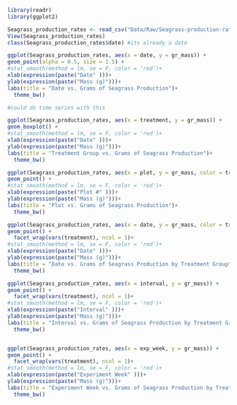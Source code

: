 ```r
library(readr)
library(ggplot2)
```


```r
Seagrass_production_rates <- read_csv("Data/Raw/Seagrass-production-rates.csv")
View(Seagrass_production_rates)
class(Seagrass_production_rates$date) #its already a date
```


```r

ggplot(Seagrass_production_rates, aes(x = date, y = gr_mass)) +
geom_point(alpha = 0.5, size = 1.5) +
#stat_smooth(method = lm, se = F, color = 'red')+
xlab(expression(paste("Date" )))+
ylab(expression(paste("Mass (g)")))+
labs(title = "Date vs. Grams of Seagrass Production")+
  theme_bw()

#could do time series with this

ggplot(Seagrass_production_rates, aes(x = treatment, y = gr_mass)) +
geom_boxplot() +
#stat_smooth(method = lm, se = F, color = 'red')+
xlab(expression(paste("Date" )))+
ylab(expression(paste("Mass (g)")))+
labs(title = "Treatment Group vs. Grams of Seagrass Production")+
  theme_bw()

ggplot(Seagrass_production_rates, aes(x = plot, y = gr_mass, color = treatment)) +
geom_point() +
#stat_smooth(method = lm, se = F, color = 'red')+
xlab(expression(paste("Plot #" )))+
ylab(expression(paste("Mass (g)")))+
labs(title = "Plot vs. Grams of Seagrass Production")+
  theme_bw()

ggplot(Seagrass_production_rates, aes(x = date, y = gr_mass, color = treatment)) +
geom_point() +
  facet_wrap(vars(treatment), ncol = 1)+
#stat_smooth(method = lm, se = F, color = 'red')+
xlab(expression(paste("Date" )))+
ylab(expression(paste("Mass (g)")))+
labs(title = "Date vs. Grams of Seagrass Production by Treatment Group")+
  theme_bw()

ggplot(Seagrass_production_rates, aes(x = interval, y = gr_mass)) +
geom_point() +
  facet_wrap(vars(treatment), ncol = 1)+
#stat_smooth(method = lm, se = F, color = 'red')+
xlab(expression(paste("Interval" )))+
ylab(expression(paste("Mass (g)")))+
labs(title = "Interval vs. Grams of Seagrass Production by Treatment Group")+
  theme_bw()


ggplot(Seagrass_production_rates, aes(x = exp_week, y = gr_mass)) +
geom_point() +
  facet_wrap(vars(treatment), ncol = 1)+
#stat_smooth(method = lm, se = F, color = 'red')+
xlab(expression(paste("Experiment Week" )))+
ylab(expression(paste("Mass (g)")))+
labs(title = "Experiment Week vs. Grams of Seagrass Production by Treatment Group")+
  theme_bw()
```

